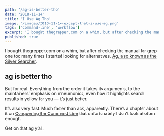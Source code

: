 ```yaml
---
path: '/ag-is-better-tho'
date: '2018-11-14'
title: 'I Use Ag Tho'
image: '/images/2018-11-14-except-that-i-use-ag.png'
tags: ['command-line', 'workflow']
excerpt: 'I bought thegrepper.com on a whim, but after checking the manual for grep one too many times I started looking for alternatives.'
published: true
---
```


I bought thegrepper.com on a whim, but after checking the manual for grep one too many times I started looking for alternatives. [Ag, also known as the Silver Searcher](https://github.com/ggreer/the_silver_searcher).

## ag is better tho

But for real. Everything from the order it takes its arguments, to the maintainers’ emphasis on mneumonics, even how it highlights search results in yellow for you — it’s just better.

It’s also very fast. Much faster than ack, apparently. There’s a chapter about it on [Conquering the Command Line](http://conqueringthecommandline.com/book/ack_ag) that unfortunately I don’t look at often enough.

Get on that ag y’all.